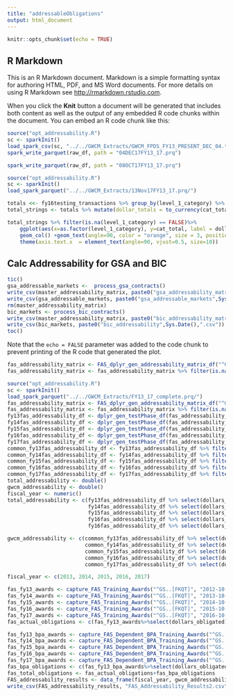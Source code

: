 ```yaml
---
title: "addressableObligations"
output: html_document
---
```


```r
knitr::opts_chunk$set(echo = TRUE)
```

## R Markdown

This is an R Markdown document. Markdown is a simple formatting syntax for authoring HTML, PDF, and MS Word documents. For more details on using R Markdown see <http://rmarkdown.rstudio.com>.

When you click the **Knit** button a document will be generated that includes both content as well as the output of any embedded R code chunks within the document. You can embed an R code chunk like this:

```r
source("opt_addressability.R")
sc <- sparkInit()
load_spark_csv(sc, "../../GWCM_Extracts/GWCM_FPDS_FY13_PRESENT_DEC_04.tsv")
spark_write_parquet(raw_df, path = "04DEC17FY13_17.prq")
```

```r
spark_write_parquet(raw_df, path = "08OCT17FY13_17.prq")
```

```r
source("opt_addressability.R")
sc <- sparkInit()
load_spark_parquet("../../GWCM_Extracts/13Nov17FY13_17.prq/")

```

```r
totals <<- fy16testing_transactions %>% group_by(level_1_category) %>% summarise(cat_total = sum(dollars_obligated)) %>% collect()
total_strings <- totals %>% mutate(dollar_totals = to_currency(cat_total, currency_symbol = "$", symbol_first = TRUE, group_size = 3, group_delim = ",", decimal_size = 2,decimal_delim = ".")) %>% collect()                                                                                                     

total_strings %>% filter(is.na(level_1_category) == FALSE)%>%
    ggplot(aes(x=as.factor(level_1_category), y=cat_total, label = dollar_totals) ) + 
    geom_col() +geom_text(angle=90, color = "orange", size = 3, position = position_stack(vjust = 0.5))+
    theme(axis.text.x  = element_text(angle=90, vjust=0.5, size=10))
```
## Calc Addressability for GSA and BIC

```r
tic()
gsa_addressable_markets <-  process_gsa_contracts()
write_csv(master_addressability_matrix, paste0("gsa_addressability_matrix",Sys.Date(),".csv"))
write_csv(gsa_addressable_markets, paste0("gsa_addressable_markets",Sys.Date(),".csv"))
rm(master_addressability_matrix)
bic_markets <- process_bic_contracts()
write_csv(master_addressability_matrix, paste0("bic_addressability_matrix",Sys.Date(),".csv"))
write_csv(bic_markets, paste0("bic_addressability",Sys.Date(),".csv"))
toc()


```

Note that the `echo = FALSE` parameter was added to the code chunk to prevent printing of the R code that generated the plot.

```r
fas_addressability_matrix <- FAS_dplyr_gen_addressability_matrix_df("^GS..[FKQT]")
fas_addressability_matrix <- fas_addressability_matrix %>% filter(is.na(product_or_service_code) == FALSE & is.na(naics_code) == FALSE)
```


```r
source("opt_addressability.R")
sc <- sparkInit()
load_spark_parquet("../../GWCM_Extracts/FY13_17_complete.prq/")
fas_addressability_matrix <- FAS_dplyr_gen_addressability_matrix_df("^GS..[FKQT]")
fas_addressability_matrix <- fas_addressability_matrix %>% filter(is.na(product_or_service_code) == FALSE & is.na(naics_code) == FALSE)
fy13fas_addressability_df <- dplyr_gen_testPhase_df(fas_addressability_matrix, fy13testing_transactions)
fy14fas_addressability_df <- dplyr_gen_testPhase_df(fas_addressability_matrix, fy14testing_transactions)
fy15fas_addressability_df <- dplyr_gen_testPhase_df(fas_addressability_matrix, fy15testing_transactions)
fy16fas_addressability_df <- dplyr_gen_testPhase_df(fas_addressability_matrix, fy16testing_transactions)
fy17fas_addressability_df <- dplyr_gen_testPhase_df(fas_addressability_matrix, fy17testing_transactions)
common_fy13fas_addressability_df <- fy13fas_addressability_df %>% filter(level_1_category_group == "GWCM")
common_fy14fas_addressability_df <- fy14fas_addressability_df %>% filter(level_1_category_group == "GWCM")
common_fy15fas_addressability_df <- fy15fas_addressability_df %>% filter(level_1_category_group == "GWCM")
common_fy16fas_addressability_df <- fy16fas_addressability_df %>% filter(level_1_category_group == "GWCM")
common_fy17fas_addressability_df <- fy17fas_addressability_df %>% filter(level_1_category_group == "GWCM")
total_addressability <- double()
gwcm_addressability <- double()
fiscal_year <- numeric()
total_addressability <- c(fy13fas_addressability_df %>% select(dollars_obligated) %>% sum(), 
                          fy14fas_addressability_df %>% select(dollars_obligated) %>% sum(),
                          fy15fas_addressability_df %>% select(dollars_obligated) %>% sum(),
                          fy16fas_addressability_df %>% select(dollars_obligated) %>% sum(),
                          fy16fas_addressability_df %>% select(dollars_obligated) %>% sum())

gwcm_addressability <- c(common_fy13fas_addressability_df %>% select(dollars_obligated) %>% sum(),
                         common_fy14fas_addressability_df %>% select(dollars_obligated) %>% sum(),
                         common_fy15fas_addressability_df %>% select(dollars_obligated) %>% sum(),
                         common_fy16fas_addressability_df %>% select(dollars_obligated) %>% sum(),
                         common_fy17fas_addressability_df %>% select(dollars_obligated) %>% sum())

fiscal_year <- c(2013, 2014, 2015, 2016, 2017)

fas_fy13_awards <- capture_FAS_Training_Awards("^GS..[FKQT]", "2012-10-01", "2013-09-30")
fas_fy14_awards <- capture_FAS_Training_Awards("^GS..[FKQT]", "2013-10-01", "2014-09-30")
fas_fy15_awards <- capture_FAS_Training_Awards("^GS..[FKQT]", "2014-10-01", "2015-09-30")
fas_fy16_awards <- capture_FAS_Training_Awards("^GS..[FKQT]", "2015-10-01", "2016-09-30")
fas_fy17_awards <- capture_FAS_Training_Awards("^GS..[FKQT]", "2016-10-01", "2017-09-30")
fas_actual_obligations <- c(fas_fy13_awards%>%select(dollars_obligated)%>%collect()%>%sum(), fas_fy14_awards%>%select(dollars_obligated)%>%collect()%>%sum(), fas_fy15_awards%>%select(dollars_obligated)%>%collect()%>%sum(), fas_fy16_awards%>%select(dollars_obligated)%>%collect()%>%sum(), fas_fy17_awards%>%select(dollars_obligated)%>%collect()%>%sum())

fas_fy13_bpa_awards <- capture_FAS_Dependent_BPA_Training_Awards("^GS..[FKQT]", "2012-10-01", "2013-09-30")
fas_fy14_bpa_awards <- capture_FAS_Dependent_BPA_Training_Awards("^GS..[FKQT]", "2013-10-01", "2014-09-30")
fas_fy15_bpa_awards <- capture_FAS_Dependent_BPA_Training_Awards("^GS..[FKQT]", "2014-10-01", "2015-09-30")
fas_fy16_bpa_awards <- capture_FAS_Dependent_BPA_Training_Awards("^GS..[FKQT]", "2015-10-01", "2016-09-30")
fas_fy17_bpa_awards <- capture_FAS_Dependent_BPA_Training_Awards("^GS..[FKQT]", "2016-10-01", "2017-09-30")
fas_bpa_obligations <- c(fas_fy13_bpa_awards%>%select(dollars_obligated)%>%collect()%>%sum(), fas_fy14_bpa_awards%>%select(dollars_obligated)%>%collect()%>%sum(), fas_fy15_bpa_awards%>%select(dollars_obligated)%>%collect()%>%sum(), fas_fy16_bpa_awards%>%select(dollars_obligated)%>%collect()%>%sum(), fas_fy17_bpa_awards%>%select(dollars_obligated)%>%collect()%>%sum())
fas_total_obligations <- fas_actual_obligations+fas_bpa_obligations
FAS_addressability_results <- data_frame(fiscal_year, gwcm_addressability, total_addressability, fas_actual_obligations, fas_bpa_obligations, fas_total_obligations)
write_csv(FAS_addressability_results, "FAS_Addressability_Results2.csv")
```
